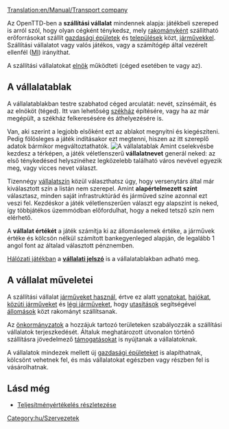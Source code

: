 [[Translation:en/Manual/Transport company]]

Az OpenTTD-ben a '''szállítási vállalat''' mindennek alapja: játékbeli szereped is arról szól, hogy olyan cégként ténykedsz, mely [[hu/Manual/Rakomány|rakományként]] szállítható erőforrásokat szállít [[hu/Manual/Gazdasági épületek|gazdasági épületek]] és [[hu/Manual/Települések|települések]] közt, [[hu/Manual/Járművek|járművekkel]]. Szállítási vállalatot vagy valós játékos, vagy a számítógép által vezérelt ellenfél ([[hu/MI/Főlap|MI]]) irányíthat. 

A szállítási vállalatokat [[hu/Elnök|elnök]] működteti (céged esetében te vagy az).

==A vállalatablak==
A vállalatablakban testre szabhatod céged arculatát: nevét, színsémáit, és az elnököt (téged). Itt van lehetőség [[hu/Archive/Manual/Székház|székház]] építésére, vagy ha az már megépült, a székház felkeresésére és áthelyezésére is. 

Van, aki szerint a legjobb elsőként ezt az ablakot megnyitni és kiegészíteni. Pedig fölösleges a játék indításakor ezt megtenni, hiszen az itt szereplő adatok bármikor megváltoztathatók. 
[[File:en/Companywindow.png|center|frame|A vállalatablak]]
Amint cselekvésbe kezdesz a térképen, a játék véletlenszerű '''vállalatnevet''' generál neked: az első ténykedésed helyszínéhez legközelebb található város nevével egyezik meg, vagy vicces nevet választ. 

Tizennégy [[hu/Vállalatszín|vállalatszín]] közül választhatsz úgy, hogy versenytárs által már kiválasztott szín a listán nem szerepel. Amint '''alapértelmezett színt''' választasz, minden saját infrastruktúrád és járműved színe azonnal ezt veszi fel. Kezdéskor a játék véletlenszerűen választ egy alapszínt is neked, így többjátékos üzemmódban előfordulhat, hogy a neked tetsző szín nem elérhető.

A '''vállalat értékét''' a játék számítja ki az állomáselemek értéke, a járművek értéke és kölcsön nélkül számított bankegyenleged alapján, de legalább 1 angol font az általad választott pénznemben.

[[hu/Manual/Hálózati játék|Hálózati játékban]] a '''[[hu/Vállalati jelszó|vállalati jelszó]]''' is a vállalatablakban adható meg.

==A vállalat műveletei==
A szállítási vállalat [[hu/Manual/Járművek|járműveket használ]], értve ez alatt [[hu/Manual/Vonatok|vonatokat]], [[hu/Manual/Hajók|hajókat]], [[hu/Manual/Közúti járművek|közúti járműveket]] és [[hu/Manual/Légi járművek|légi járműveket]], hogy [[hu/Manual/Utasítások|utasítások]] segítségével [[hu/Manual/Állomások|állomások]] közt rakományt szállítsanak.

Az [[hu/Önkormányzatok|önkormányzatok]] a hozzájuk tartozó területeken szabályozzák a szállítási vállalatok terjeszkedését. Általuk meghatározott útvonalon történő szállításra jövedelmező [[hu/Manual/Támogatás|támogatásokat]] is nyújtanak a vállalatoknak.

A vállalatok mindezek mellett új [[hu/Manual/Gazdasági épületek|gazdasági épületeket]] is alapíthatnak, kölcsönt vehetnek fel, és más vállalatokat egészben vagy részben fel is vásárolhatnak.

==Lásd még==
*[[hu/Manual/Teljesítményértékelés részletezése|Teljesítményértékelés részletezése]]

[[Category:hu/Szervezetek]]